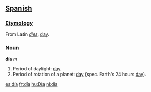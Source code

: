 ==[[Spanish]]==
===[[Etymology]]===
From Latin ''[[dies]]'', [[day]].
===[[Noun]]===

'''día''' ''m''

#Period of daylight: [[day]]
#Period of rotation of a planet: [[day]] (spec. Earth's 24 hours [[day]]).

[[es:día]]
[[fr:día]]
[[hu:Día]]
[[nl:día]]